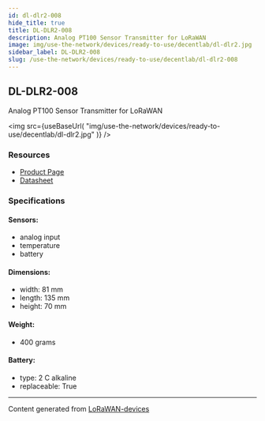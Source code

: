 ```yaml
---
id: dl-dlr2-008
hide_title: true
title: DL-DLR2-008
description: Analog PT100 Sensor Transmitter for LoRaWAN
image: img/use-the-network/devices/ready-to-use/decentlab/dl-dlr2.jpg
sidebar_label: DL-DLR2-008
slug: /use-the-network/devices/ready-to-use/decentlab/dl-dlr2-008
---
```



## DL-DLR2-008

Analog PT100 Sensor Transmitter for LoRaWAN

<img
  src={useBaseUrl(
    "img/use-the-network/devices/ready-to-use/decentlab/dl-dlr2.jpg"
  )}
/>

### Resources

- [Product Page](https://www.decentlab.com/products/analog-or-digital-sensor-device-for-lorawan)
- [Datasheet](https://cdn.decentlab.com/download/datasheets/Decentlab-DL-DLR2-datasheet.pdf)

### Specifications

#### Sensors:

- analog input
- temperature
- battery

#### Dimensions:

- width: 81 mm
- length: 135 mm
- height: 70 mm

#### Weight:

- 400 grams

#### Battery:

- type: 2 C alkaline
- replaceable: True

---

Content generated from
[LoRaWAN-devices](https://github.com/TheThingsNetwork/lorawan-devices)
